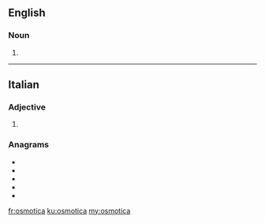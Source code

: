 ==English==

===Noun===
{{head|en|noun plural form}}

# {{plural of|osmoticum|lang=en}}

----

==Italian==

===Adjective===
{{head|it|adjective form}}

# {{feminine singular of|osmotico|lang=it}}

===Anagrams===
* {{l|it|citosoma}}
* {{l|it|comatosi}}
* {{l|it|costiamo}}
* {{l|it|scotiamo}}
* {{l|it|somatico}}

[[fr:osmotica]]
[[ku:osmotica]]
[[my:osmotica]]